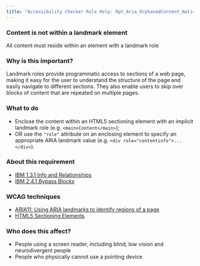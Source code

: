```yaml
---
title: "Accessibility Checker Rule Help: Rpt_Aria_OrphanedContent_Native_Host_Sematics"
---
```


<div className="toolHelp">
<Row>
<Column colLg={16} colMd={8} colSm={4} className="toolHead">

### Content is not within a landmark element

<div id="locLevel"></div>

All content must reside within an element with a landmark role

</Column>
</Row>
<Row>
<Column colLg={11} colMd={5} colSm={4} className="toolMain">

### Why is this important?

Landmark roles provide programmatic access to sections of a web page, making it easy for the user to understand the structure of the page and easily navigate to different sections. They also enable users to skip over blocks of content that are repeated on multiple pages.

<div id="locSnippet"></div>

### What to do

* Enclose the content within an HTML5 sectioning element with an implicit landmark role (e.g. `<main>Content</main>`);
* OR use the `"role"` attribute on an enclosing element to specify an appropriate ARIA landmark value (e.g. `<div role="contentinfo">...</div>`).

</Column>
<Column colLg={5} colMd={3} colSm={4} className="toolLeft">

### About this requirement

* [IBM 1.3.1 Info and Relationships](https://www.ibm.com/able/requirements/requirements/#1_3_1)
* [IBM 2.4.1 Bypass Blocks](https://www.ibm.com/able/requirements/requirements/#2_4_1)

### WCAG techniques

* [ARIA11: Using ARIA landmarks to identify regions of a page](https://www.w3.org/WAI/WCAG21/Techniques/aria/ARIA11)
* [HTML5 Sectioning Elements](https://w3c.github.io/aria-practices/examples/landmarks/HTML5.html)

### Who does this affect?

* People using a screen reader, including blind, low vision and neurodivergent people
* People who physically cannot use a pointing device

</Column>
</Row>
</div>

